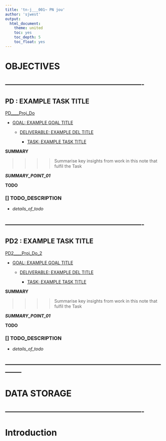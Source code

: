 ```yaml
---
title: 'tn-j___001~ PN jou'
author: 'sjwest'
output:
  html_document:
    theme: united
    toc: yes
    toc_depth: 5
    toc_float: yes
---
```




# OBJECTIVES



----------------------------------------------------------------
----------------------------------------------------------------



## PD : EXAMPLE TASK TITLE


[PD____Proj_Do](../../PD____Proj_Do.Rmd)


* [GOAL: EXAMPLE GOAL TITLE](../../PD____Proj_Do.Rmd#goal-example-goal-title)

    + [DELIVERABLE: EXAMPLE DEL TITLE](../../PD____Proj_Do.Rmd#deliverable-example-del-title)

        - [TASK: EXAMPLE TASK TITLE](../../PD____Proj_Do.Rmd#task-example-task-title)



**SUMMARY**


>>>>
>>>> Summarise key insights from work in this note that fulfil the Task
>>>>


*__SUMMARY_POINT_01__*



**TODO**


### [] TODO_DESCRIPTION

* _details_of_todo_



----------------------------------------------------------------
----------------------------------------------------------------



## PD2 : EXAMPLE TASK TITLE


[PD2____Proj_Do_2](../../PD2____Proj_Do_2.Rmd)


* [GOAL: EXAMPLE GOAL TITLE](../../PD2____Proj_Do_2.Rmd#goal-example-goal-title)

    + [DELIVERABLE: EXAMPLE DEL TITLE](../../PD2____Proj_Do_2.Rmd#deliverable-example-del-title)

        - [TASK: EXAMPLE TASK TITLE](../../PD2____Proj_Do_2.Rmd#task-example-task-title)



**SUMMARY**


>>>>
>>>> Summarise key insights from work in this note that fulfil the Task
>>>>


*__SUMMARY_POINT_01__*



**TODO**


### [] TODO_DESCRIPTION

* _details_of_todo_



--------------------------------------------------------------------------------
--------------------------------------------------------------------------------



# DATA STORAGE


----------------------------------------------------------------
----------------------------------------------------------------



# Introduction






























